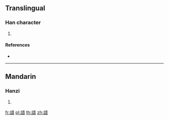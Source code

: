 {{character info/new}}
==Translingual==

===Han character===
{{Han char|rn=149|rad=言|as=08|sn=15|four=|canj=YRTA}}

# {{defn|Han|sort=言08}}

====References====
* {{Han ref|kx=1168.010|dkj=35644|dj=1633.050|hdz=63983.100|uh=8ACE|ud=35534}}

----

==Mandarin==

===Hanzi===
{{cmn-hanzi|pin=[[zé]] ([[ze2]]), [[zhōu]] ([[zhou1]])|wg=tse<sup>2</sup>, chou<sup>1</sup>}}

# {{defn|lang=cmn|sort=言08}}

[[fr:諎]]
[[pl:諎]]
[[th:諎]]
[[zh:諎]]